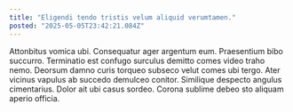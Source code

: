 ```yaml
---
title: "Eligendi tendo tristis velum aliquid verumtamen."
posted: "2025-05-05T23:42:21.084Z"
---
```


Attonbitus vomica ubi. Consequatur ager argentum eum. Praesentium bibo succurro.
Terminatio est confugo surculus demitto comes video traho nemo. Deorsum damno curis torqueo subseco velut comes ubi tergo. Ater vicinus vapulus ab succedo demulceo conitor.
Similique despecto angulus cimentarius. Dolor ait ubi casus sordeo. Corona sublime debeo sto aliquam aperio officia.
